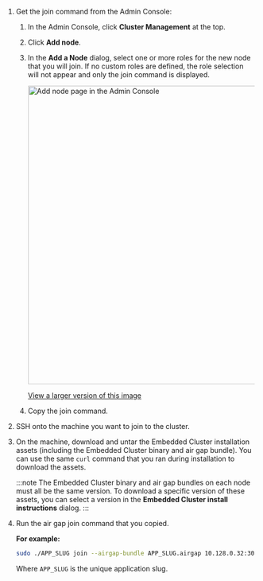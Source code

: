 1. Get the join command from the Admin Console:

   1. In the Admin Console, click **Cluster Management** at the top.

   1. Click **Add node**.
   
   1. In the **Add a Node** dialog, select one or more roles for the new node that you will join. If no custom roles are defined, the role selection will not appear and only the join command is displayed.

       <img alt="Add node page in the Admin Console" src="/images/admin-console-add-node.png" width="600px"/>

       [View a larger version of this image](/images/admin-console-add-node.png)
     
    1. Copy the join command.

1. SSH onto the machine you want to join to the cluster.

1. On the machine, download and untar the Embedded Cluster installation assets (including the Embedded Cluster binary and air gap bundle). You can use the same `curl` command that you ran during installation to download the assets.

    :::note
    The Embedded Cluster binary and air gap bundles on each node must all be the same version. To download a specific version of these assets, you can select a version in the **Embedded Cluster install instructions** dialog.
    :::

1. Run the air gap join command that you copied.

    **For example:**

    ```bash
    sudo ./APP_SLUG join --airgap-bundle APP_SLUG.airgap 10.128.0.32:30000 TxXboDstBAamXaPdleSK7Lid
    ```
    Where `APP_SLUG` is the unique application slug.